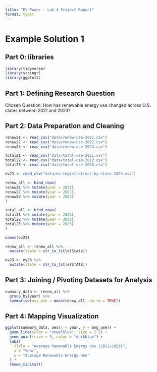 ```yaml
---
title: "EV Power - Lab 4 Project Report"
format: typst
---
```


# Example Solution 1

## **Part 0: libraries**

```r
library(tidyverse)
library(stringr)
library(ggplot2)
```

## **Part 1:** **Defining Research Question**

Chosen Question: How has renewable energy use changed across U.S. states between 2021 and 2023?

## **Part 2: Data Preparation and Cleaning**

```r
renew21 <- read_csv("data/renew-use-2021.csv")
renew22 <- read_csv("data/renew-use-2022.csv")
renew23 <- read_csv("data/renew-use-2023.csv")

total21 <- read_csv("data/total-use-2021.csv")
total22 <- read_csv("data/total-use-2022.csv")
total23 <- read_csv("data/total-use-2023.csv")

ev23 <- read_csv("data/ev-registrations-by-state-2023.csv")

renew_all <- bind_rows(
renew21 %>% mutate(year = 2021),
renew22 %>% mutate(year = 2022),
renew23 %>% mutate(year = 2023)
)

total_all <- bind_rows(
total21 %>% mutate(year = 2021),
total22 %>% mutate(year = 2022),
total23 %>% mutate(year = 2023)
)

names(ev23)

renew_all <- renew_all %>%
  mutate(state = str_to_title(State))

ev23 <- ev23 %>%
  mutate(state = str_to_title(STATE))

```

## **Part 3: Joining / Pivoting Datasets for Analysis**

```r
summary_data <- renew_all %>%
  group_by(year) %>%
  summarise(avg_use = mean(renew_all, na.rm = TRUE))


```

## **Part 4: Mapping Visualization**

```r
ggplot(summary_data, aes(x = year, y = avg_use)) +
  geom_line(color = "steelblue", size = 1.2) +
  geom_point(size = 3, color = "darkblue") +
  labs(
    title = "Average Renewable Energy Use (2021–2023)",
    x = "Year",
    y = "Average Renewable Energy Use"
  ) +
  theme_minimal()
```